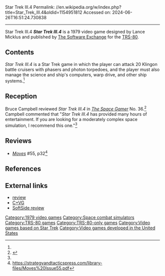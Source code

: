 Star Trek III.4
Permalink: //en.wikipedia.org/w/index.php?title=Star_Trek_III.4&oldid=1154951812
Accessed on: 2024-06-26T16:51:24.730838



------
Star Trek III.4
{{Infobox video game
| collapsible = 
| state = 
| italic title = 
| title = Star Trek III.4
| image = File:Star Trek III.4 (Cover).png
| alt = 
| caption = 
| developer = Lance Micklus
| publisher = [[The Software Exchange]]
| series = ''[[Star Trek]]''
| engine = 
| platforms = [[TRS-80]]
| released = 1979
| genre = 
| modes = 
}}
'''''Star Trek III.4''''' is a 1979 video game designed by Lance Micklus and published by [[The Software Exchange]] for the [[TRS-80]].

==Contents==
''Star Trek III.4'' is a Star Trek game in which the player can attack 20 Klingon battle cruisers with phasers and photon torpedoes, and the player must also manage the science and ship's computers, warp drive, and other ship systems.<ref name="SG"/>

==Reception==
Bruce Campbell reviewed ''Star Trek III.4'' in ''[[The Space Gamer]]'' No. 36.<ref name="SG">{{cite journal|last=Campbell |first=Bruce |date=February 1981 |title=Capsule Reviews|journal=[[The Space Gamer]]|publisher=[[Steve Jackson Games]]|issue=36|pages=28}}</ref> Campbell commented that "''Star Trek III.4'' has provided many hours of entertainment. If you are looking for a moderately complex space simulation, I recommend this one."<ref name="SG"/>

==Reviews==
*''[[Moves (magazine)|Moves]]'' #55, p32<ref>https://strategyandtacticspress.com/library-files/Moves%20Issue55.pdf</ref>

==References==
{{reflist}}

==External links==
*[https://archive.org/details/80-U.S._Volume_II_Number_4_1979-07_80-NW_Publishing_US/page/n37/mode/2up review]
*[https://archive.org/details/Computer_Video_Games_Issue_005_1982-03_EMAP_Publishing_GB/page/n27/mode/2up C+VG]
*[https://archive.org/details/softside-magazine-01/page/n49/mode/2up SoftSide review]

{{Star Trek video games}}

[[Category:1979 video games]]
[[Category:Space combat simulators]]
[[Category:TRS-80 games]]
[[Category:TRS-80-only games]]
[[Category:Video games based on Star Trek]]
[[Category:Video games developed in the United States]]